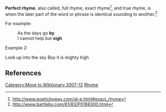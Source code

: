 [[Category:Move to Wiktionary 2007-12]]

'''Perfect rhyme''', also called, full rhyme, exact rhyme<ref>http://www.poeticbyway.com/gl-e.html#exact_rhyme</ref>, and true rhyme, is when the later part of the word or phrase is identical sounding to another.<ref>http://www.bartleby.com/61/83/P0188300.html</ref>

For example:

:As the days go '''by'''
:I cannot help but '''sigh'''

Example 2:

Look up into the sky
Boy it is mighty high

==References==
<div class="references-small">
<references />
</div>
 

{{poem-stub}}

[[Category:Literary devices playing with sound|Rhyme]]